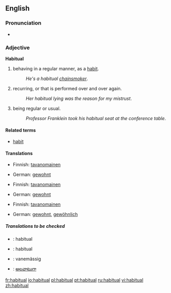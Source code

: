 ==English==

===Pronunciation===
*{{audio|en-us-habitual.ogg|Audio (US)}}

===Adjective===
'''Habitual'''

#behaving in a regular manner, as a [[habit]].
#:''He's a habitual [[chainsmoker]]''.
#recurring, or that is performed over and over again.
#:''Her habitual lying was the reason for my mistrust''.
#being regular or usual.
#:''Professor Franklein took his habitual seat at the conference table''.

====Related terms====
*[[habit]]

====Translations====
{{trans-top|behaving in a regular manner, as a habit}}
*Finnish: [[tavanomainen]]
{{trans-mid}}
*German: [[gewohnt]]
{{trans-bottom}}

{{trans-top|recurring, or that is performed over and over again}}
*Finnish: [[tavanomainen]]
{{trans-mid}}
*German: [[gewohnt]]
{{trans-bottom}}

{{trans-top|being regular or usual}}
*Finnish: [[tavanomainen]]
{{trans-mid}}
*German: [[gewohnt]], [[gewöhnlich]]
{{trans-bottom}}

=====Translations to be checked=====
{{checktrans}}
{{top}}
*{{ttbc|Interlingua}}: habitual
*{{ttbc|Spanish}}: habitual
{{mid}}
*{{ttbc|Swedish}}: vanemässig
*{{ttbc|Telugu}}: [[అలవాటుగా]]
{{bottom}}

[[fr:habitual]]
[[io:habitual]]
[[pl:habitual]]
[[pt:habitual]]
[[ru:habitual]]
[[vi:habitual]]
[[zh:habitual]]
